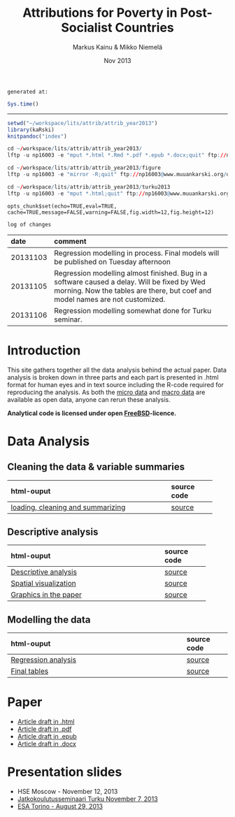 % Attributions for Poverty in Post-Socialist Countries
% Markus Kainu & Mikko Niemelä
% Nov 2013

`generated at:`
```r
Sys.time()
```
---

<link href="http://markuskainu.fi/material/css/rmarkdown.css" rel="stylesheet" type="text/css" title="compact"></link> <link href='http://fonts.googleapis.com/css?family=Oswald' rel='stylesheet' type='text/css'>

```r
setwd("~/workspace/lits/attrib/attrib_year2013")
library(kaRski)
knitpandoc("index")

cd ~/workspace/lits/attrib/attrib_year2013/
lftp -u np16003 -e "mput *.html *.Rmd *.pdf *.epub *.docx;quit" ftp://np16003@www.muuankarski.org/domains/muuankarski.org/public_html/research/attributions/

cd ~/workspace/lits/attrib/attrib_year2013/figure
lftp -u np16003 -e "mirror -R;quit" ftp://np16003@www.muuankarski.org/domains/muuankarski.org/public_html/research/attributions/figure

cd ~/workspace/lits/attrib/attrib_year2013/turku2013
lftp -u np16003 -e "mput *.html;quit" ftp://np16003@www.muuankarski.org/domains/muuankarski.org/public_html/research/attributions/turku2013
```

```roptsattrib
opts_chunk$set(echo=TRUE,eval=TRUE, cache=TRUE,message=FALSE,warning=FALSE,fig.width=12,fig.height=12)
```


`log of changes`

date      comment
--------  -------------------
20131103  Regression modelling in process. Final models will be published on Tuesday afternoon
20131105  Regression modelling almost finished. Bug in a software caused a delay. Will be fixed by Wed morning. Now the tables are there, but coef and model names are not customized.
20131106  Regression modelling somewhat done for Turku seminar.


# Introduction

This site gathers together all the data analysis behind the actual paper. Data analysis is broken down in three parts and each part is presented in .html format for human eyes and in text source including the R-code required for reproducing the analysis. As both the [micro data](http://www.ebrd.com/pages/research/publications/special/transitionII.shtml) and [macro data](http://www.qog.pol.gu.se/data/) are available as open data, anyone can rerun these analysis.

**Analytical code is licensed under open [FreeBSD](http://en.wikipedia.org/wiki/BSD_licenses#2-clause_license_.28.22Simplified_BSD_License.22_or_.22FreeBSD_License.22.29)-licence.**


# Data Analysis

## Cleaning the data & variable summaries

-------------------
html-ouput                                          source code
------------                                        --------------
[loading, cleaning and summarizing](loadClean.html) [source](loadClean.Rmd)
-------------------

## Descriptive analysis

-------------------
html-ouput                                        source code
------------                                      --------------
[Descriptive analysis](descriptive_analysis.html) [source](descriptive_analysis.Rmd)

[Spatial visualization](mapPlots.html)            [source]((mapPlots.Rmd))


[Graphics in the paper](finalPlots.html)          [source](finalPlots.Rmd)
-------------------


## Modelling the data

-------------------
html-ouput                                                source code
------------                                              --------------
[Regression analysis](regressionModelling.html)           [source](regressionModelling.Rmd)

[Final tables](finalTables.html)                          [source](finalTables.Rmd)
-------------------

# Paper

- [Article draft in .html](article2013.html)
- [Article draft in .pdf](article2013.pdf)
- [Article draft in .epub](article2013.epub)
- [Article draft in .docx](article2013.docx)



# Presentation slides

- HSE Moscow - November 12, 2013
- [Jatkokoulutusseminaari Turku November 7, 2013](turku2013/slidesTkuJatko20131107.html)
- [ESA Torino - August 29, 2013](torino2013/TorinoSlides2013_final.html)


